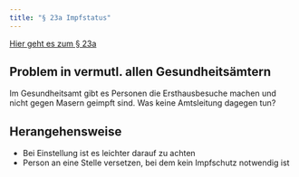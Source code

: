 ```yaml
---
title: "§ 23a Impfstatus"
---
```



[Hier geht es zum § 23a](https://www.gesetze-im-internet.de/ifsg/__23a.html)


::: {.panel-tabset}

## Problem in vermutl. allen Gesundheitsämtern

Im Gesundheitsamt gibt es Personen die Ersthausbesuche machen und nicht gegen Masern geimpft sind. Was keine Amtsleitung dagegen tun?

## Herangehensweise
* Bei Einstellung ist es leichter darauf zu achten
* Person an eine Stelle versetzen, bei dem kein Impfschutz notwendig ist

:::

